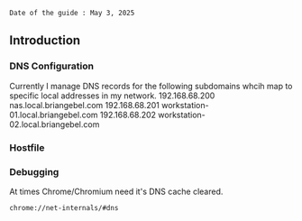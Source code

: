 
    Date of the guide : May 3, 2025

## Introduction


### DNS Configuration 
Currently I manage DNS records for the following subdomains whcih map to specific local addresses in my network. 
192.168.68.200  nas.local.briangebel.com 
192.168.68.201  workstation-01.local.briangebel.com 
192.168.68.202  workstation-02.local.briangebel.com 


### Hostfile


### Debugging
At times Chrome/Chromium need it's DNS cache cleared.
```
chrome://net-internals/#dns
```
